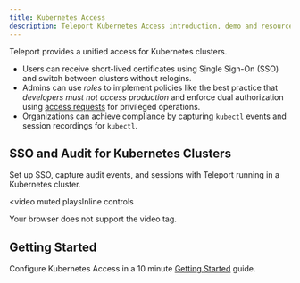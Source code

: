 ```yaml
---
title: Kubernetes Access
description: Teleport Kubernetes Access introduction, demo and resources
---
```


Teleport provides a unified access for Kubernetes clusters.

- Users can receive short-lived certificates using Single Sign-On (SSO) and switch between clusters without relogins.
- Admins can use *roles* to implement policies like the best practice that *developers must not access production* and enforce
  dual authorization using [access requests](../enterprise/workflow/index.mdx) for privileged operations.
- Organizations can achieve compliance by capturing `kubectl` events and session recordings for `kubectl`.

## SSO and Audit for Kubernetes Clusters

Set up SSO, capture audit events, and sessions with Teleport running in a Kubernetes cluster.

<video
  muted
  playsInline
  controls
>
  <source
    src="https://goteleport.com/teleport/videos/kubernetes-access/kubelogin.mp4"
    type="video/mp4"
  />

  <source
    src="https://goteleport.com/teleport/videos/kubernetes-access/kubelogin.webm"
    type="video/webm"
  />

  Your browser does not support the video tag.
</video>

## Getting Started

Configure Kubernetes Access in a 10 minute [Getting Started](./getting-started.mdx) guide.
